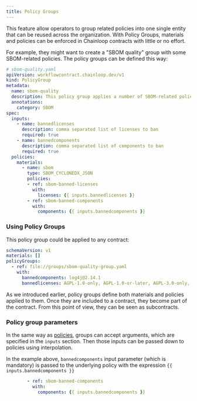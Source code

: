 ```yaml
---
title: Policy Groups
---
```


This feature allow operators to group related policies into one single entity that can be reused across the organization.
With Policy Groups, materials and policies can be enforced in Chainloop contracts with little or no effort.

For example, they might want to create a "SBOM quality" group with some SBOM-related policies. The policy groups can be defined this way:
```yaml
# sbom-quality.yaml
apiVersion: workflowcontract.chainloop.dev/v1
kind: PolicyGroup
metadata:
  name: sbom-quality
  description: This policy group applies a number of SBOM-related policies
  annotations:
    category: SBOM
spec:
  inputs:
    - name: bannedlicenses
      description: comma separated list of licenses to ban
      required: true
    - name: bannedcomponents
      description: comma separated list of components to ban
      required: true
  policies:
    materials:
      - name: sbom
        type: SBOM_CYCLONEDX_JSON
        policies:
        - ref: sbom-banned-licenses
          with:
            licenses: {{ inputs.bannedlicenses }}
        - ref: sbom-banned-components
          with:
            components: {{ inputs.bannedcomponents }}
```

### Using Policy Groups

This policy group could be applied to any contract:
```yaml
schemaVersion: v1
materials: []
policyGroups:
  - ref: file://groups/sbom-quality-group.yaml
    with:
      bannedcomponents: log4j@2.14.1
      bannedlicenses: AGPL-1.0-only, AGPL-1.0-or-later, AGPL-3.0-only, AGPL-3.0-or-later
```

As we introduced earlier, policy groups define both materials and policies applied to them. Once they are included to a contract,
they become part of the contract. From this point of view, they can be seen as subcontracts.

### Policy group parameters

In the same way as [policies](policies#policy-arguments), groups can accept arguments, which are specified in the `inputs` section.
Then those inputs can be passed down to policies using interpolation.

In the example above, `bannedcomponents` input parameter (which is mandatory) is passed to the underlying policy with the expression `{{ inputs.bannedcomponents }}`
```yaml
        - ref: sbom-banned-components
          with:
            components: {{ inputs.bannedcomponents }}
```

